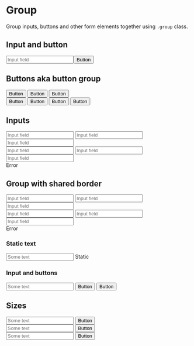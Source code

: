 
<Meta title="Components/Form/Group" />

# Group

Group inputs, buttons and other form elements together using <code>.group</code> class.

## Input and button

<Canvas>
  <div class="group">
    <input type="text" placeholder="Input field"/><button>Button</button>
  </div>
</Canvas>

## Buttons aka button group

<Canvas>
  <div class="group">
    <button>Button</button>
    <button>Button</button>
    <button class="active">Button</button>
  </div>
</Canvas>

<Canvas>
  <div class="group size-sm">
    <button class="ghost">Button</button>
    <button class="ghost">Button</button>
    <button class="ghost active">Button</button>
    <button class="ghost">Button</button>
  </div>
</Canvas>

## Inputs
<Canvas>
  <form>
    <div class="form-group">
      <div class="group">
        <input type="text" placeholder="Input field"/>
        <input type="text" placeholder="Input field"/>
        <input type="text" placeholder="Input field"/>
      </div>
  </div>
    <div class="form-group">
      <div class="group is-invalid">
        <input type="text" placeholder="Input field"/>
        <input type="text" placeholder="Input field"/>
        <input type="text" placeholder="Input field"/>
      </div>
      <span class="form-info">Error</span>
    </div>
  </form>
</Canvas>

## Group with shared border

<Canvas>
  <form>
    <div class="form-group">
      <div class="group group-border">
        <input type="text" placeholder="Input field"/>
        <input type="text" placeholder="Input field"/>
        <input type="text" placeholder="Input field"/>
      </div>
    </div>
    <div class="form-group">
      <div class="group group-border is-invalid">
        <input type="text" placeholder="Input field"/>
        <input type="text" placeholder="Input field"/>
        <input type="text" placeholder="Input field"/>
      </div>
      <span class="form-info">Error</span>
    </div>
  </form>
</Canvas>

### Static text

<Canvas>
  <div class="group group-border">
    <input type="text" placeholder="Some text"/>
    <span class="form-text">Static</span>
  </div>
</Canvas>

### Input and buttons

<Canvas>
  <div class="group group-border">
    <input type="text" placeholder="Some text"/>
    <button>Button</button>
    <button class="primary">Button</button>
  </div>
</Canvas>

## Sizes

<Canvas>
  <div class="group size-sm">
    <input type="text" placeholder="Some text"/>
    <button class="primary">Button</button>
  </div>
</Canvas>

<Canvas>
  <div class="group">
    <input type="text" placeholder="Some text"/>
    <button class="primary">Button</button>
  </div>
</Canvas>

<Canvas>
  <div class="group size-lg">
    <input type="text" placeholder="Some text"/>
    <button class="primary">Button</button>
  </div>
</Canvas>

